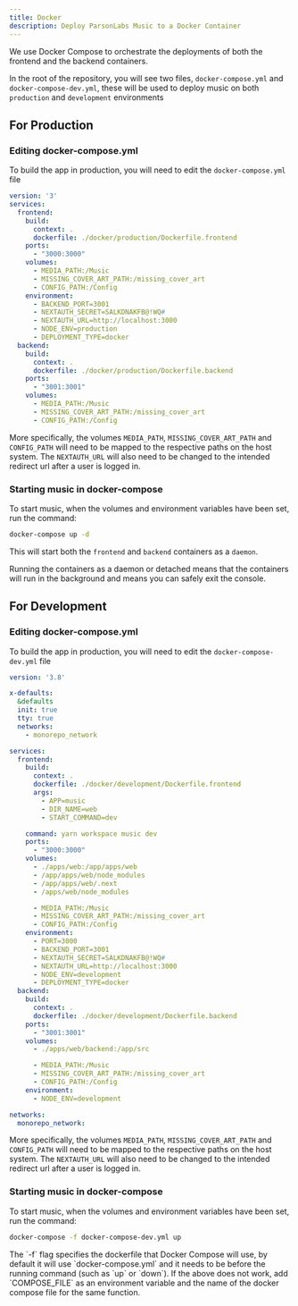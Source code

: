 ```yaml
---
title: Docker
description: Deploy ParsonLabs Music to a Docker Container
---
```


We use Docker Compose to orchestrate the deployments of both the frontend and the backend containers.

<Files>
  <Folder name="apps" />

  <Folder name="packages" />
  <File name="docker-compose.yml" />
  <File name="docker-compose-dev.yml" />
  <File name="package.json" />
</Files>

In the root of the repository, you will see two files, `docker-compose.yml` and `docker-compose-dev.yml`, these will be used to deploy music on both `production` and `development` environments

## For Production

### Editing docker-compose.yml
To build the app in production, you will need to edit the `docker-compose.yml` file

```yaml title="docker-compose.yml"
version: '3'
services:
  frontend:
    build:
      context: .
      dockerfile: ./docker/production/Dockerfile.frontend
    ports:
      - "3000:3000"
    volumes:
      - MEDIA_PATH:/Music
      - MISSING_COVER_ART_PATH:/missing_cover_art
      - CONFIG_PATH:/Config
    environment:
      - BACKEND_PORT=3001
      - NEXTAUTH_SECRET=SALKDNAKFB@!WQ#
      - NEXTAUTH_URL=http://localhost:3000
      - NODE_ENV=production
      - DEPLOYMENT_TYPE=docker
  backend:
    build:
      context: .
      dockerfile: ./docker/production/Dockerfile.backend
    ports:
      - "3001:3001"
    volumes:
      - MEDIA_PATH:/Music
      - MISSING_COVER_ART_PATH:/missing_cover_art
      - CONFIG_PATH:/Config
```

More specifically, the volumes `MEDIA_PATH`, `MISSING_COVER_ART_PATH` and `CONFIG_PATH` will need to be mapped to the respective paths on the host system. The `NEXTAUTH_URL` will also need to be changed to the intended redirect url after a user is logged in.

### Starting music in docker-compose
To start music, when the volumes and environment variables have been set, run the command:

```bash
docker-compose up -d
```

This will start both the `frontend` and `backend` containers as a `daemon`.

<Callout title="Info">
  Running the containers as a daemon or detached means that the containers will run in the background and means you can safely exit the console.
</Callout>


## For Development

### Editing docker-compose.yml
To build the app in production, you will need to edit the `docker-compose-dev.yml` file

```yaml title="docker-compose-dev.yml"
version: '3.8'

x-defaults:
  &defaults
  init: true
  tty: true
  networks:
    - monorepo_network

services:
  frontend:
    build:
      context: .
      dockerfile: ./docker/development/Dockerfile.frontend
      args:
        - APP=music
        - DIR_NAME=web
        - START_COMMAND=dev

    command: yarn workspace music dev
    ports:
      - "3000:3000"
    volumes:
      - ./apps/web:/app/apps/web
      - /app/apps/web/node_modules
      - /app/apps/web/.next
      - /apps/web/node_modules

      - MEDIA_PATH:/Music
      - MISSING_COVER_ART_PATH:/missing_cover_art
      - CONFIG_PATH:/Config
    environment:
      - PORT=3000
      - BACKEND_PORT=3001
      - NEXTAUTH_SECRET=SALKDNAKFB@!WQ#
      - NEXTAUTH_URL=http://localhost:3000
      - NODE_ENV=development
      - DEPLOYMENT_TYPE=docker
  backend:
    build:
      context: .
      dockerfile: ./docker/development/Dockerfile.backend
    ports:
      - "3001:3001"
    volumes:
      - ./apps/web/backend:/app/src 

      - MEDIA_PATH:/Music
      - MISSING_COVER_ART_PATH:/missing_cover_art
      - CONFIG_PATH:/Config
    environment:
      - NODE_ENV=development

networks:
  monorepo_network:
```


More specifically, the volumes `MEDIA_PATH`, `MISSING_COVER_ART_PATH` and `CONFIG_PATH` will need to be mapped to the respective paths on the host system. The `NEXTAUTH_URL` will also need to be changed to the intended redirect url after a user is logged in.

### Starting music in docker-compose
To start music, when the volumes and environment variables have been set, run the command:

```bash
docker-compose -f docker-compose-dev.yml up
```

<Callout title="Note">
  The `-f` flag specifies the dockerfile that Docker Compose will use, by default it will use `docker-compose.yml` and it needs to be before the running command (such as `up` or `down`). If the above does not work, add `COMPOSE_FILE` as an environment variable and the name of the docker compose file for the same function.
</Callout>

